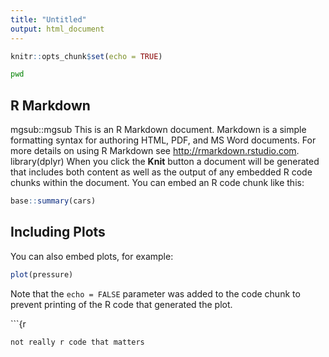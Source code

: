 ```yaml
---
title: "Untitled"
output: html_document
---
```


```r
knitr::opts_chunk$set(echo = TRUE)
```

```bash
pwd
```

## R Markdown

mgsub::mgsub
This is an R Markdown document. Markdown is a simple formatting syntax for authoring HTML, PDF, and MS Word documents. For more details on using R Markdown see <http://rmarkdown.rstudio.com>.
library(dplyr)
When you click the **Knit** button a document will be generated that includes both content as well as the output of any embedded R code chunks within the document. You can embed an R code chunk like this:

```r
base::summary(cars)
```

## Including Plots

You can also embed plots, for example:

```r
plot(pressure)
```

Note that the `echo = FALSE` parameter was added to the code chunk to prevent printing of the R code that generated the plot.

\`\`\`{r

```r
not really r code that matters
```
